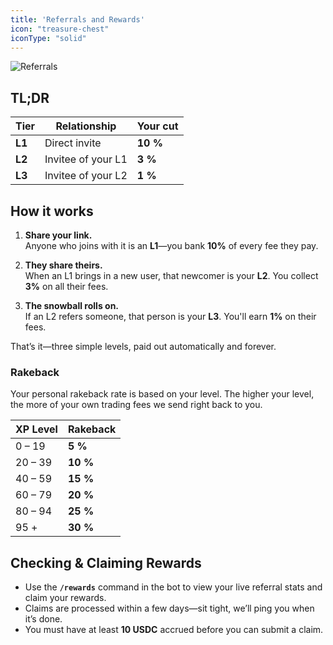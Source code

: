 ```yaml
---
title: 'Referrals and Rewards'
icon: "treasure-chest"
iconType: "solid"
---
```


![Referrals](/images/referral.png)

## TL;DR

| Tier | Relationship | Your cut |
|------|--------------|---------|
| **L1** | Direct invite | **10 %** |
| **L2** | Invitee of your L1 | **3 %** |
| **L3** | Invitee of your L2 | **1 %** |

## How it works

1. **Share your link.**  
   Anyone who joins with it is an **L1**—you bank **10%** of every fee they pay.

2. **They share theirs.**  
   When an L1 brings in a new user, that newcomer is your **L2**. You collect **3%** on all their fees.

3. **The snowball rolls on.**  
   If an L2 refers someone, that person is your **L3**. You'll earn **1%** on their fees.

That’s it—three simple levels, paid out automatically and forever.

### Rakeback

Your personal rakeback rate is based on your level. The higher your level, the more of your own trading fees we send right back to you.

| XP Level | Rakeback |
|----------|----------|
| 0 – 19   | **5 %**  |
| 20 – 39  | **10 %** |
| 40 – 59  | **15 %** |
| 60 – 79  | **20 %** |
| 80 – 94  | **25 %** |
| 95 +     | **30 %** |

## Checking & Claiming Rewards

- Use the **`/rewards`** command in the bot to view your live referral stats and claim your rewards.  
- Claims are processed within a few days—sit tight, we’ll ping you when it’s done.  
- You must have at least **10 USDC** accrued before you can submit a claim.